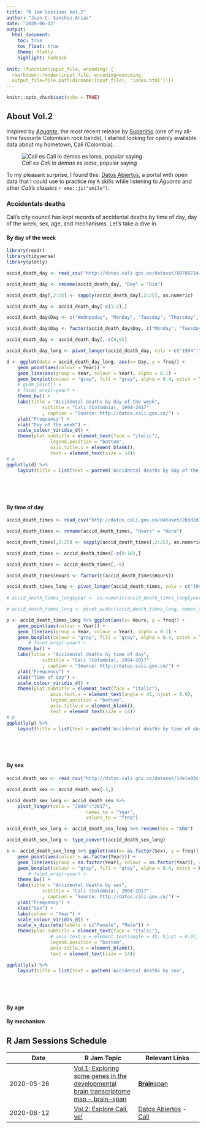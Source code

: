 ```yaml
---
title: "R Jam Sessions Vol.2"
author: "Juan C. Sanchez-Arias"
date: "2020-06-12"
output: 
  html_document:
    toc: true
    toc_float: true
    theme: flatly
    highlight: haddock
  
knit: (function(input_file, encoding) {
  rmarkdown::render(input_file, encoding=encoding, 
  output_file=file.path(dirname(input_file), 'index.html'))})
---
```


```r
knitr::opts_chunk$set(echo = TRUE)
```

## About Vol.2
Inspired by [*Aguante*](https://www.youtube.com/watch?v=XJNZ2Wc5IqQ), the most recent release by [Superlitio](https://en.wikipedia.org/wiki/Superlitio) (one of my all-time favourite Colombian rock bands), I started looking for openly available data about my hometown, Cali (Colombia).

![*Cali es Cali lo demas es loma*, popular saying](./img/cali.gif)

To my pleasant surprise, I found this: [Datos Abiertos](http://datos.cali.gov.co/), a portal with open data that I could use to practice my `R` skills while listening to *Aguante* and other *Cali's classics* `r emo::ji("smile")`. 

### Accidentals deaths {.tabset}
Cali's city council has kept records of accidental deaths by time of day, day of the week, sex, age, and mechanisms. Let's take a dive in.

#### By day of the week

```r

library(readr)
library(tidyverse)
library(plotly)

accid_death_day <- read_csv("http://datos.cali.gov.co/dataset/80780714-1eba-4aee-9096-49e36b41d424/resource/91b13049-7029-4db5-8525-961483fa49cb/download/muertes_accidentales_seg_n_d_a_de_ocurrencia_1994_-_2017.csv")

accid_death_day <- rename(accid_death_day, "Day" = "Día")

accid_death_day[,2:25] <- sapply(accid_death_day[,2:25], as.numeric)

accid_death_day <- accid_death_day[-c(1:2),]

accid_death_day$Day <- c("Wednesday", "Monday", "Tuesday", "Thursday", "Friday", "Saturday", "Sunday")

accid_death_day$Day <- factor(accid_death_day$Day, c("Monday", "Tuesday", "Wednesday", "Thursday", "Friday", "Saturday", "Sunday"))

accid_death_day <- accid_death_day[,-c(8,9)]

accid_death_day_long <- pivot_longer(accid_death_day, cols = c("1994":"2017"), names_to = "Year", values_to = "freq")

d <- ggplot(data = accid_death_day_long, aes(x= Day, y = freq)) + 
	geom_point(aes(colour = Year)) +
	geom_line(aes(group = Year, colour = Year), alpha = 0.1) +
	geom_boxplot(colour = "gray", fill = "gray", alpha = 0.4, notch = TRUE) +
	# geom_point() +
	# facet_wrap(~year) +
	theme_bw() +
	labs(title = "Accidental deaths by day of the week",
			 subtitle = "Cali (Colombia), 1994-2017"
			 , caption = "Source: http://datos.cali.gov.co/") +
	ylab("Frequency") +
	xlab("Day of the week") +
	scale_colour_viridis_d() +
	theme(plot.subtitle = element_text(face = "italic"), 
				legend.position = "bottom", 
				axis.title.x = element_blank(),
				text = element_text(size = 14))
# p
ggplotly(d) %>%
	layout(title = list(text = paste0('Accidental deaths by day of the week',
																		'<br>',
																		'<sup>',
																		'Cali (Colombia), 1994-2017 | Source: http://datos.cali.gov.co/',
																		'</sup>')))
```

#### By time of day

```r

accid_death_times <- read_csv("http://datos.cali.gov.co/dataset/2b9d2d3d-5d62-4035-bd9f-bc2543039e2f/resource/a0f29617-a5a5-4642-9c0d-7886d42514f8/download/muertes_accidentales_seg_n_hora_de_ocurrencia__1994_-_2017.csv")

accid_death_times <- rename(accid_death_times, "Hours" = "Hora")

accid_death_times[,2:25] <- sapply(accid_death_times[,2:25], as.numeric)

accid_death_times <- accid_death_times[-c(9:10),]

accid_death_times <- accid_death_times[,-9]

accid_death_times$Hours <- factor(c(accid_death_times$Hours))

accid_death_times_long <- pivot_longer(accid_death_times, cols = c("1994":"2017"), names_to = "Year", values_to = "freq")
 
# accid_death_times_long$year <- as.numeric(accid_death_times_long$year)

# accid_death_times_long <- pivot_wider(accid_death_times_long, names_from = Hora, values_from = freq)

p <- accid_death_times_long %>% ggplot(aes(x= Hours, y = freq)) +
	geom_point(aes(colour = Year)) +
	geom_line(aes(group = Year, colour = Year), alpha = 0.1) +
	geom_boxplot(colour = "gray", fill = "gray", alpha = 0.4, notch = TRUE) +
		# facet_wrap(~year) +
	theme_bw() +
	labs(title = "Accidental deaths by time of day",
			 subtitle = "Cali (Colombia), 1994-2017"
			 , caption = "Source: http://datos.cali.gov.co/") +
	ylab("Frequency") +
	xlab("Time of day") +
	scale_colour_viridis_d() +
	theme(plot.subtitle = element_text(face = "italic"), 
				axis.text.x = element_text(angle = 45, hjust = 0.9), 
				legend.position = "bottom",
				axis.title.x = element_blank(),
				text = element_text(size = 14))
# p
ggplotly(p) %>%
	layout(title = list(text = paste0('Accidental deaths by time of day',
																		'<br>',
																		'<sup>',
																		'Cali (Colombia), 1994-2017 | Source: http://datos.cali.gov.co/',
																		'</sup>')))
```

#### By sex
```r

accid_death_sex <- read_csv("http://datos.cali.gov.co/dataset/1de1a93c-a4fe-4f87-a266-45e58dedda68/resource/e8aa09b0-bb35-403e-8deb-3eb5a3930f9f/download/muertes_accidentales_seg_n_sexo_en_el_municipio_de_santiago_de_cali_2004_-_2017-1.csv")

accid_death_sex <- accid_death_sex[-3,]

accid_death_sex_long <- accid_death_sex %>% 
	pivot_longer(cols = "2004":"2017", 
							 names_to = "Year",
							 values_to = "freq")

accid_death_sex_long <- accid_death_sex_long %>% rename(Sex = "AÑO")

accid_death_sex_long <- type_convert(accid_death_sex_long)

s <- accid_death_sex_long %>% ggplot(aes(x= as.factor(Sex), y = freq)) +
	geom_point(aes(colour = as.factor(Year))) +
	geom_line(aes(group = as.factor(Year), colour = as.factor(Year)), alpha = 0.1) +
	geom_boxplot(colour = "gray", fill = "gray", alpha = 0.4, notch = FALSE, width = 0.2) +
		# facet_wrap(~year) +
	theme_bw() +
	labs(title = "Accidental deaths by sex",
			 subtitle = "Cali (Colombia), 2004-2017"
			 , caption = "Source: http://datos.cali.gov.co/") +
	ylab("Frequency") +
	xlab("Sex") +
	labs(colour = "Year") +
	scale_colour_viridis_d() +
	scale_x_discrete(labels = c("Female", "Male")) +
	theme(plot.subtitle = element_text(face = "italic"), 
				# axis.text.x = element_text(angle = 45, hjust = 0.9), 
				legend.position = "bottom",
				axis.title.x = element_blank(),
				text = element_text(size = 14))

ggplotly(s) %>%
	layout(title = list(text = paste0('Accidental deaths by sex',
																		'<br>',
																		'<sup>',
																		'Cali (Colombia), 2004-2017 | Source: http://datos.cali.gov.co/',
																		'</sup>')))
```

#### By age

#### By mechanism

## R Jam Sessions Schedule
Date | R Jam Topic | Relevant Links
---| ---| ---|
2020-05-26 | [Vol.1: Exploring some genes in the developmental brain transcriptome map - brain-span](https://juansamdphd.github.io/rjam/vol_1) | [**Brain**span](http://www.brainspan.org/rnaseq/search/index.html)
2020-06-12 | [Vol.2: Explore Cali, ve!](https://juansamdphd.github.io/rjam/vol_2) | [Datos Abiertos](http://datos.cali.gov.co/) - [Cali](https://en.wikipedia.org/wiki/Cali)

